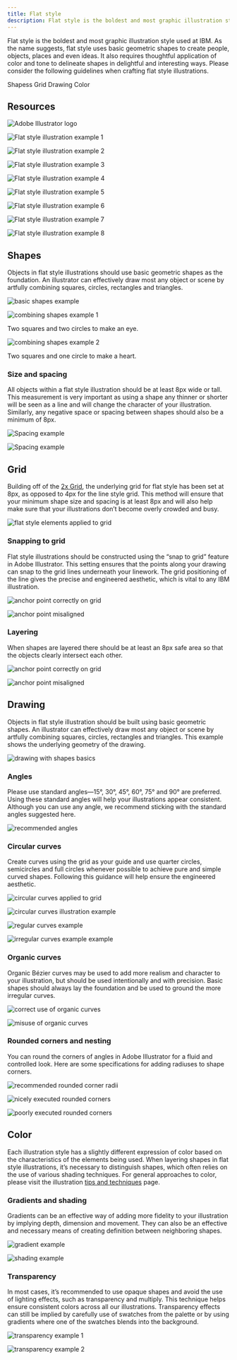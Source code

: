 ```yaml
---
title: Flat style
description: Flat style is the boldest and most graphic illustration style used at IBM. As the name suggests, flat style uses basic geometric shapes to create people, objects, places and even ideas. It also requires thoughtful application of color and tone to delineate shapes in delightful and interesting ways. Please consider the following guidelines when crafting flat style illustrations.
---
```


<PageDescription>

Flat style is the boldest and most graphic illustration style used at IBM. As the name suggests, flat style uses basic geometric shapes to create people, objects, places and even ideas. It also requires thoughtful application of color and tone to delineate shapes in delightful and interesting ways. Please consider the following guidelines when crafting flat style illustrations.

</PageDescription>

<AnchorLinks>
  <AnchorLink>Shapess</AnchorLink>
  <AnchorLink>Grid</AnchorLink>
  <AnchorLink>Drawing</AnchorLink>
  <AnchorLink>Color</AnchorLink>
</AnchorLinks>

## Resources

<Row className="resource-card-group">
<Column colMd={4} colLg={4} noGutterSm>
    <ResourceCard
      subTitle="Flat style starter kit"
      aspectRatio="2:1"
      href="https://github.com/carbon-design-system/carbon/raw/master/packages/pictograms/master/pictogram-master.ai"
      actionIcon="download"
      >

![Adobe Illustrator logo](../images/illustrator.png)

  </ResourceCard>
</Column>
</Row>

![Flat style illustration example 1](./images/flat-style/flat-1.svg)

<Row className="mock-gallery">

<Column colMd={4} colLg={4}>

![Flat style illustration example 2](./images/flat-style/flat-2.png)

</Column>

<Column colMd={4} colLg={4}>

![Flat style illustration example 3](./images/flat-style/flat-3.png)

</Column>

<Column colMd={4} colLg={4}>

![Flat style illustration example 4](./images/flat-style/flat-4.png)

</Column>

</Row>

![Flat style illustration example 5](./images/flat-style/flat-5.png)

<Row className="mock-gallery">

<Column colMd={4} colLg={4}>

![Flat style illustration example 6](./images/flat-style/flat-6.svg)

</Column>

<Column colMd={4} colLg={4}>

![Flat style illustration example 7](./images/flat-style/flat-7.svg)

</Column>

<Column colMd={4} colLg={4}>

![Flat style illustration example 8](./images/flat-style/flat-8.png)

</Column>

</Row>

## Shapes

Objects in flat style illustrations should use basic geometric shapes as the foundation. An illustrator can effectively draw most any object or scene by artfully combining squares, circles, rectangles and triangles.

![basic shapes example](./images/flat-style/shapes-1.svg)

<Row className="mock-gallery">

<Column colMd={4} colLg={4}>

![combining shapes example 1](./images/flat-style/shapes-2.svg)

<Caption>Two squares and two circles to make an eye.</Caption>
</Column>

<Column colMd={4} colLg={4}>

![combining shapes example 2](./images/flat-style/shapes-3.svg)

<Caption>Two squares and one circle to make a heart.</Caption>
</Column>

</Row>


### Size and spacing

All objects within a flat style illustration should be at least 8px wide or tall. This measurement is very important as using a shape any thinner or shorter will be seen as a line and will change the character of your illustration. Similarly, any negative space or spacing between shapes should also be a minimum of 8px.

<Row className="mock-gallery">

<Column colMd={4} colLg={4}>

![Spacing example](./images/flat-style/spacing-1.png)

</Column>

<Column colMd={4} colLg={4}>

![Spacing example](./images/flat-style/spacing-2.png)

</Column>

</Row>

## Grid

Building off of the [2x Grid](https://www.ibm.com/design/language/2x-grid), the underlying grid for flat style has been set at 8px, as opposed to 4px for the line style grid. This method will ensure that your minimum shape size and spacing is at least 8px and will also help make sure that your illustrations don’t become overly crowded and busy.

![flat style elements applied to grid](./images/flat-style/grid.png)

### Snapping to grid

Flat style illustrations should be constructed using the “snap to grid” feature in Adobe Illustrator. This setting ensures that the points along your drawing can snap to the grid lines underneath your linework. The grid positioning of the line gives the precise and engineered aesthetic, which is vital to any IBM illustration.

<DoDontRow>
<DoDont caption="Do make sure the anchor point lands clearly on intersecting grid lines.">

![anchor point correctly on grid](./images/flat-style/snapping-do.png)

</DoDont>
<DoDont type="dont" caption="Don’t forget to use “snap to grid,” or it may result in misaligned anchor points.">

![anchor point misaligned](./images/flat-style/snapping-dont.png)

</DoDont>
</DoDontRow>

### Layering

When shapes are layered there should be at least an 8px safe area so that the objects clearly intersect each other.

<DoDontRow>
<DoDont caption="Do use clearly arranged shapes with at least 8px of separation.">

![anchor point correctly on grid](./images/flat-style/layering-do.png)

</DoDont>
<DoDont type="dont" caption="Don’t use haphazardly placed shapes with less than 8px of separation.">

![anchor point misaligned](./images/flat-style/layering-dont.png)

</DoDont>
</DoDontRow>

## Drawing

Objects in flat style illustration should be built using basic geometric shapes. An illustrator can effectively draw most any object or scene by artfully combining squares, circles, rectangles and triangles. This example shows the underlying geometry of the drawing.

![drawing with shapes basics](./images/flat-style/drawing.png)

### Angles

Please use standard angles—15°, 30°, 45°, 60°, 75° and 90° are preferred. Using these standard angles will help your illustrations appear consistent. Although you can use any angle, we recommend sticking with the standard angles suggested here.

![recommended angles](./images/flat-style/angles.png)

### Circular curves

Create curves using the grid as your guide and use quarter circles, semicircles and full circles whenever possible to achieve pure and simple curved shapes. Following this guidance will help ensure the engineered aesthetic.

<Row className="mock-gallery">

<Column colMd={4} colLg={6}>

![circular curves applied to grid](./images/flat-style/curves-1.png)

</Column>

<Column colMd={4} colLg={6}>

![circular curves illustration example](./images/flat-style/curves-2.png)

</Column>

</Row>

<DoDontRow>
<DoDont caption="Do use clear and regular curves when possible.">

![regular curves example](./images/flat-style/curves-do.png)

</DoDont>
<DoDont type="dont" caption="Don't use irregular curves if they can be avoided.">

![irregular curves example example](./images/flat-style/curves-dont.png)

</DoDont>
</DoDontRow>

### Organic curves

Organic Bézier curves may be used to add more realism and character to your illustration, but should be used intentionally and with precision. Basic shapes should always lay the foundation and be used to ground the more irregular curves.

<Row className="mock-gallery">

<Column colMd={4} colLg={6}>

![correct use of organic curves](./images/flat-style/organic-curves-1.png)

</Column>

<Column colMd={4} colLg={6}>

![misuse of organic curves](./images/flat-style/organic-curves-2.svg)

</Column>

</Row>

### Rounded corners and nesting

You can round the corners of angles in Adobe Illustrator for a fluid and controlled look. Here are some specifications for adding radiuses to shape corners.

![recommended rounded corner radii](./images/flat-style/rounded.png)

<DoDontRow>
<DoDont caption="Nested lines that curve should remain equally spaced with increasing radius.">

![nicely executed rounded corners](./images/flat-style/rounded-do.png)

</DoDont>
<DoDont type="dont" caption="Avoid the use of different corner radiuses in a nested design.">

![poorly executed rounded corners](./images/flat-style/rounded-dont.png)

</DoDont>
</DoDontRow>

## Color

Each illustration style has a slightly different expression of color based on the characteristics of the elements being used. When layering shapes in flat style illustrations, it’s necessary to distinguish shapes, which often relies on the use of various shading techniques. For general approaches to color, please visit the illustration [tips and techniques](https://www.ibm.com/design/language/illustration/tips-and-techniques) page.

### Gradients and shading

Gradients can be an effective way of adding more fidelity to your illustration by implying depth, dimension and movement. They can also be an effective and necessary means of creating definition between neighboring shapes.

<Row className="mock-gallery">
<Column colMd={4} colLg={4}>

![gradient example](./images/flat-style/gradient-1.png)

</Column>
<Column colMd={4} colLg={4}>

![shading example](./images/flat-style/flat-2.png)

</Column>
</Row>

### Transparency

In most cases, it’s recommended to use opaque shapes and avoid the use of lighting effects, such as transparency and multiply. This technique helps ensure consistent colors across all our illustrations. Transparency effects can still be implied by carefully use of swatches from the palette or by using gradients where one of the swatches blends into the background.

<Row className="mock-gallery">
<Column colMd={4} colLg={4}>

![transparency example 1](./images/flat-style/transparency-1.png)

</Column>
<Column colMd={4} colLg={4}>

![transparency example 2](./images/flat-style/flat-6.svg)

</Column>
</Row>